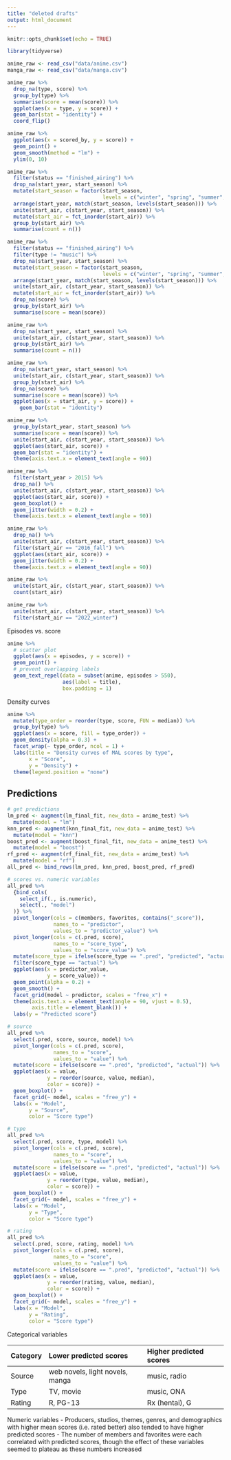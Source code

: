 ```yaml
---
title: "deleted drafts"
output: html_document
---
```


```r
knitr::opts_chunk$set(echo = TRUE)
```

```r
library(tidyverse)

anime_raw <- read_csv("data/anime.csv")
manga_raw <- read_csv("data/manga.csv")
```

```r
anime_raw %>%
  drop_na(type, score) %>%
  group_by(type) %>%
  summarise(score = mean(score)) %>%
  ggplot(aes(x = type, y = score)) +
  geom_bar(stat = "identity") +
  coord_flip()
```

```r
anime_raw %>%
  ggplot(aes(x = scored_by, y = score)) +
  geom_point() +
  geom_smooth(method = "lm") +
  ylim(0, 10)
```

```r
anime_raw %>%
  filter(status == "finished_airing") %>%
  drop_na(start_year, start_season) %>%
  mutate(start_season = factor(start_season,
                               levels = c("winter", "spring", "summer", "fall"))) %>%
  arrange(start_year, match(start_season, levels(start_season))) %>%
  unite(start_air, c(start_year, start_season)) %>%
  mutate(start_air = fct_inorder(start_air)) %>%
  group_by(start_air) %>%
  summarise(count = n())
```

```r
anime_raw %>%
  filter(status == "finished_airing") %>%
  filter(type != "music") %>%
  drop_na(start_year, start_season) %>%
  mutate(start_season = factor(start_season,
                               levels = c("winter", "spring", "summer", "fall"))) %>%
  arrange(start_year, match(start_season, levels(start_season))) %>%
  unite(start_air, c(start_year, start_season)) %>%
  mutate(start_air = fct_inorder(start_air)) %>%
  drop_na(score) %>%
  group_by(start_air) %>%
  summarise(score = mean(score))
```

```r
anime_raw %>%
  drop_na(start_year, start_season) %>%
  unite(start_air, c(start_year, start_season)) %>%
  group_by(start_air) %>%
  summarise(count = n())
```

```r
anime_raw %>%
  drop_na(start_year, start_season) %>%
  unite(start_air, c(start_year, start_season)) %>%
  group_by(start_air) %>%
  drop_na(score) %>%
  summarise(score = mean(score)) %>%
  ggplot(aes(x = start_air, y = score)) +
    geom_bar(stat = "identity")
```

```r
anime_raw %>%
  group_by(start_year, start_season) %>%
  summarise(score = mean(score)) %>%
  unite(start_air, c(start_year, start_season)) %>%
  ggplot(aes(start_air, score)) +
  geom_bar(stat = "identity") +
  theme(axis.text.x = element_text(angle = 90))
```

```r
anime_raw %>%
  filter(start_year > 2015) %>%
  drop_na() %>%
  unite(start_air, c(start_year, start_season)) %>%
  ggplot(aes(start_air, score)) +
  geom_boxplot() +
  geom_jitter(width = 0.2) +
  theme(axis.text.x = element_text(angle = 90))
```

```r
anime_raw %>%
  drop_na() %>%
  unite(start_air, c(start_year, start_season)) %>%
  filter(start_air == "2016_fall") %>%
  ggplot(aes(start_air, score)) +
  geom_jitter(width = 0.2) +
  theme(axis.text.x = element_text(angle = 90))
```


```r
anime_raw %>%
  unite(start_air, c(start_year, start_season)) %>%
  count(start_air)
```

```r
anime_raw %>%
  unite(start_air, c(start_year, start_season)) %>%
  filter(start_air == "2022_winter")
```

Episodes vs. score

```r
anime %>%
  # scatter plot
  ggplot(aes(x = episodes, y = score)) +
  geom_point() +
  # prevent overlapping labels
  geom_text_repel(data = subset(anime, episodes > 550),
                  aes(label = title),
                  box.padding = 1)
```

Density curves

```r
anime %>%
  mutate(type_order = reorder(type, score, FUN = median)) %>%
  group_by(type) %>%
  ggplot(aes(x = score, fill = type_order)) +
  geom_density(alpha = 0.3) +
  facet_wrap(~ type_order, ncol = 1) +
  labs(title = "Density curves of MAL scores by type",
       x = "Score",
       y = "Density") +
  theme(legend.position = "none")
```

## Predictions

```r
# get predictions
lm_pred <- augment(lm_final_fit, new_data = anime_test) %>%
  mutate(model = "lm")
knn_pred <- augment(knn_final_fit, new_data = anime_test) %>%
  mutate(model = "knn")
boost_pred <- augment(boost_final_fit, new_data = anime_test) %>%
  mutate(model = "boost")
rf_pred <- augment(rf_final_fit, new_data = anime_test) %>%
  mutate(model = "rf")
all_pred <- bind_rows(lm_pred, knn_pred, boost_pred, rf_pred)

# scores vs. numeric variables
all_pred %>%
  {bind_cols(
    select_if(., is.numeric),
    select(., "model")
  )} %>%
  pivot_longer(cols = c(members, favorites, contains("_score")),
               names_to = "predictor",
               values_to = "predictor_value") %>%
  pivot_longer(cols = c(.pred, score),
               names_to = "score_type",
               values_to = "score_value") %>%
  mutate(score_type = ifelse(score_type == ".pred", "predicted", "actual")) %>%
  filter(score_type == "actual") %>%
  ggplot(aes(x = predictor_value,
             y = score_value)) +
  geom_point(alpha = 0.2) +
  geom_smooth() +
  facet_grid(model ~ predictor, scales = "free_x") +
  theme(axis.text.x = element_text(angle = 90, vjust = 0.5),
        axis.title = element_blank()) +
  labs(y = "Predicted score")

# source
all_pred %>%
  select(.pred, score, source, model) %>%
  pivot_longer(cols = c(.pred, score),
               names_to = "score",
               values_to = "value") %>%
  mutate(score = ifelse(score == ".pred", "predicted", "actual")) %>%
  ggplot(aes(x = value,
             y = reorder(source, value, median),
             color = score)) +
  geom_boxplot() +
  facet_grid(~ model, scales = "free_y") +
  labs(x = "Model",
       y = "Source",
       color = "Score type")

# type
all_pred %>%
  select(.pred, score, type, model) %>%
  pivot_longer(cols = c(.pred, score),
               names_to = "score",
               values_to = "value") %>%
  mutate(score = ifelse(score == ".pred", "predicted", "actual")) %>%
  ggplot(aes(x = value,
             y = reorder(type, value, median),
             color = score)) +
  geom_boxplot() +
  facet_grid(~ model, scales = "free_y") +
  labs(x = "Model",
       y = "Type",
       color = "Score type")

# rating
all_pred %>%
  select(.pred, score, rating, model) %>%
  pivot_longer(cols = c(.pred, score),
               names_to = "score",
               values_to = "value") %>%
  mutate(score = ifelse(score == ".pred", "predicted", "actual")) %>%
  ggplot(aes(x = value,
             y = reorder(rating, value, median),
             color = score)) +
  geom_boxplot() +
  facet_grid(~ model, scales = "free_y") +
  labs(x = "Model",
       y = "Rating",
       color = "Score type")
```

Categorical variables

Category | Lower predicted scores | Higher predicted scores
:--|:--|:--
Source | web novels, light novels, manga | music, radio
Type | TV, movie | music, ONA
Rating | R, PG-13 | Rx (hentai), G

Numeric variables
- Producers, studios, themes, genres, and demographics with higher mean scores (i.e. rated better) also tended to have higher predicted scores
- The number of members and favorites were each correlated with predicted scores, though the effect of these variables seemed to plateau as these numbers increased
